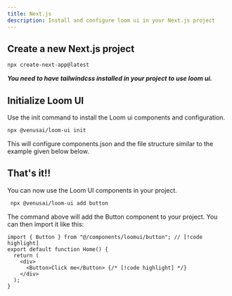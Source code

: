 ```yaml
---
title: Next.js
description: Install and configure loom ui in your Next.js project
---
```


<Steps>

<Step>

## Create a new Next.js project

```bash
npx create-next-app@latest
```

</Step>

**_You need to have tailwindcss installed in your project to use loom ui._**

<Step>

## Initialize Loom UI

Use the init command to install the Loom ui components and configuration.

```bash
npx @venusai/loom-ui init
```

This will configure components.json and the file structure similar to the example given below below.

<Files>
  <Folder name="src" defaultOpen>
    <Folder name="app">
      <File name="layout.tsx" />
      <File name="page.tsx" />
      <File name="global.css" />
    </Folder>
    <Folder name="components" defaultOpen>
      <Folder name="loomui" defaultOpen>
        <File name="button.tsx" />
      </Folder>
    </Folder>
    <Folder name="lib" defaultOpen>
      <File name="utils.ts" />
    </Folder>
    <File name="components.json" />
  </Folder>
</Files>

</Step>

<Step>

## That's it!!

You can now use the Loom UI components in your project.

```bash
 npx @venusai/loom-ui add button
```

The command above will add the Button component to your project. You can then import it like this:

```tsx title="page.tsx"
import { Button } from "@/components/loomui/button"; // [!code highlight]
export default function Home() {
  return (
    <div>
      <Button>Click me</Button> {/* [!code highlight] */}
    </div>
  );
}
```

</Step>

</Steps>
